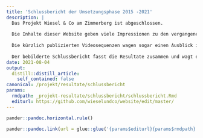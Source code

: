 ```yaml
---
title: 'Schlussbericht der Umsetzungsphase 2015 -2021'
description: |
  Das Projekt Wiesel & Co am Zimmerberg ist abgeschlossen. 
  
  Die Inhalte dieser Website geben viele Impressionen zu den vergangenen Jahren.
  
  Die kürzlich publizierten Videosequenzen wagen sogar einen Ausblick in die Zukunft von Wiesel & Co am Zimmerberg
  
  Der bebilderte Schlussbericht fasst die Resultate zusammen und wagt ebenfalls in kurzer Form einen Ausblick. 
date: 2021-08-04
output:
  distill::distill_article:
    self_contained: false
canonical: /projekt/resultate/schlussbericht
params:
  rmdpath: _projekt-resultate/schlussbericht/schlussbericht.Rmd
  editurl: https://github.com/wieselundco/website/edit/master/
---
```



```r
pander::pandoc.horizontal.rule()

pander::pandoc.link(url = glue::glue('{params$editurl}{params$rmdpath}'),text = 'Artikel bearbeiten')
```

